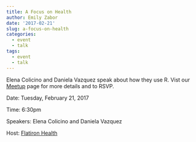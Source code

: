 ```yaml
---
title: A Focus on Health
author: Emily Zabor
date: '2017-02-21'
slug: a-focus-on-health
categories:
  - event
  - talk
tags:
  - event
  - talk
---
```


Elena Colicino and Daniela Vazquez speak about how they use R. Vist our [Meetup](https://www.meetup.com/rladies-newyork/events/237328664/) page for more details and to RSVP.

Date: Tuesday, February 21, 2017

Time: 6:30pm

Speakers: Elena Colicino and Daniela Vazquez

Host: [Flatiron Health](https://flatiron.com/)

